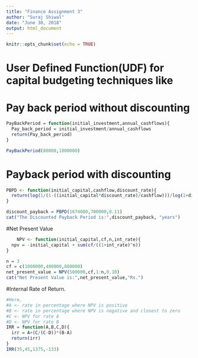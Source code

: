 ---
title: "Finance Assignment 3"
author: "Suraj Shiwal"
date: "June 30, 2018"
output: html_document
---

```{r setup, include=FALSE}
knitr::opts_chunk$set(echo = TRUE)
```

# User Defined Function(UDF) for capital budgeting techniques like 

# Pay back period without discounting
```{r}

PayBackPeriod = function(initial_investment,annual_cashflows){
  Pay_back_period = initial_investment/annual_cashflows
  return(Pay_back_period)
}

PayBackPeriod(80000,1000000)
```

# Payback period with discounting
```{r}
PBPD <- function(initial_capital,cashflow,discount_rate){
  return(log(1/(1-((initial_capital*discount_rate)/cashflow)))/log(1+discount_rate))
}

discount_payback = PBPD(1674000,700000,0.11)
cat("The Discounted Payback Period is:",discount_payback, "years")
```


#Net Present Value
```{r}
	NPV <- function(initial_capital,cf,n,int_rate){
  npv = -initial_capital + sum(cf/((1+int_rate)^n)) 
}

n = 3
cf = c(1000000,400000,800000)
net_present_value = NPV(500000,cf,1:n,0.10)
cat("Net Present Value is:",net_present_value,"Rs.")

```

#Internal Rate of Return.
```{r}
#Here,
#A <- rate in percentage where NPV is positive
#B <- rate in percentage where NPV is negative and closest to zero
#C <- NPV for rate A
#D <- NPV for rate B
IRR = function(A,B,C,D){
  irr = A+(C/(C-D))*(B-A)
  return(irr)
}
IRR(35,45,1375,-133)

```



